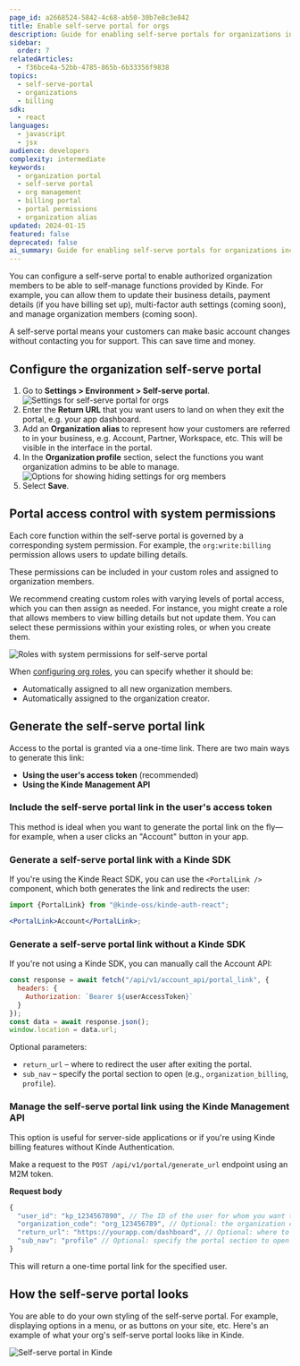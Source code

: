```yaml
---
page_id: a2668524-5842-4c68-ab50-30b7e8c3e842
title: Enable self-serve portal for orgs
description: Guide for enabling self-serve portals for organizations including business details management, billing access, permission controls, and portal link generation methods.
sidebar:
  order: 7
relatedArticles:
  - f36bce4a-52bb-4785-865b-6b33356f9838
topics:
  - self-serve-portal
  - organizations
  - billing
sdk:
  - react
languages:
  - javascript
  - jsx
audience: developers
complexity: intermediate
keywords:
  - organization portal
  - self-serve portal
  - org management
  - billing portal
  - portal permissions
  - organization alias
updated: 2024-01-15
featured: false
deprecated: false
ai_summary: Guide for enabling self-serve portals for organizations including business details management, billing access, permission controls, and portal link generation methods.
---
```


You can configure a self-serve portal to enable authorized organization members to be able to self-manage functions provided by Kinde. For example, you can allow them to update their business details, payment details (if you have billing set up), multi-factor auth settings (coming soon), and manage organization members (coming soon).

A self-serve portal means your customers can make basic account changes without contacting you for support. This can save time and money.

## Configure the organization self-serve portal

1. Go to **Settings > Environment > Self-serve portal**.
   ![Settings for self-serve portal for orgs](https://imagedelivery.net/skPPZTHzSlcslvHjesZQcQ/81169031-611b-402a-20f7-47c84f53b600/public)
2. Enter the **Return URL** that you want users to land on when they exit the portal, e.g. your app dashboard.
3. Add an **Organization alias** to represent how your customers are referred to in your business, e.g. Account, Partner, Workspace, etc. This will be visible in the interface in the portal.
4. In the **Organization profile** section, select the functions you want organization admins to be able to manage.
   ![Options for showing hiding settings for org members](https://imagedelivery.net/skPPZTHzSlcslvHjesZQcQ/13cf1ec6-bbe1-4059-4c78-b97d94b2b200/public)
5. Select **Save**.

## Portal access control with system permissions

Each core function within the self-serve portal is governed by a corresponding system permission. For example, the `org:write:billing` permission allows users to update billing details.

These permissions can be included in your custom roles and assigned to organization members.

We recommend creating custom roles with varying levels of portal access, which you can then assign as needed. For instance, you might create a role that allows members to view billing details but not update them. You can select these permissions within your existing roles, or when you create them.

![Roles with system permissions for self-serve portal](https://imagedelivery.net/skPPZTHzSlcslvHjesZQcQ/1e90e72e-00d5-4063-8d34-79d1a9b8f000/public)

When [configuring org roles](/billing/get-started/add-billing-role/), you can specify whether it should be:

- Automatically assigned to all new organization members.
- Automatically assigned to the organization creator.

## Generate the self-serve portal link

Access to the portal is granted via a one-time link. There are two main ways to generate this link:

- **Using the user's access token** (recommended)
- **Using the Kinde Management API**

### Include the self-serve portal link in the user's access token

This method is ideal when you want to generate the portal link on the fly—for example, when a user clicks an "Account" button in your app.

### Generate a self-serve portal link with a Kinde SDK

If you're using the Kinde React SDK, you can use the `<PortalLink />` component, which both generates the link and redirects the user:

```jsx
import {PortalLink} from "@kinde-oss/kinde-auth-react";

<PortalLink>Account</PortalLink>;
```

### Generate a self-serve portal link without a Kinde SDK

If you're not using a Kinde SDK, you can manually call the Account API:

```js
const response = await fetch("/api/v1/account_api/portal_link", {
  headers: {
    Authorization: `Bearer ${userAccessToken}`
  }
});
const data = await response.json();
window.location = data.url;
```

Optional parameters:

- `return_url` – where to redirect the user after exiting the portal.
- `sub_nav` – specify the portal section to open (e.g., `organization_billing`, `profile`).

### Manage the self-serve portal link using the Kinde Management API

This option is useful for server-side applications or if you're using Kinde billing features without Kinde Authentication.

Make a request to the `POST /api/v1/portal/generate_url` endpoint using an M2M token.

**Request body**

```js
{
  "user_id": "kp_1234567890", // The ID of the user for whom you want to generate the portal link
  "organization_code": "org_123456789", // Optional: the organization code for which the portal link is generated
  "return_url": "https://yourapp.com/dashboard", // Optional: where to redirect the user after exiting the portal
  "sub_nav": "profile" // Optional: specify the portal section to open (e.g., `organization_billing`, `profile`)
}
```

This will return a one-time portal link for the specified user.

## How the self-serve portal looks

You are able to do your own styling of the self-serve portal. For example, displaying options in a menu, or as buttons on your site, etc. Here's an example of what your org's self-serve portal looks like in Kinde. 

![Self-serve portal in Kinde](https://imagedelivery.net/skPPZTHzSlcslvHjesZQcQ/d82b1423-330a-4877-cb26-f125f9047a00/public)
